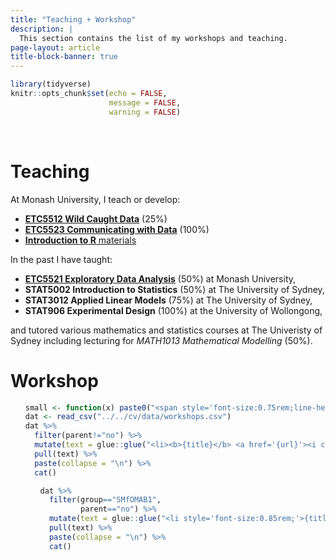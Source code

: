 ```yaml
---
title: "Teaching + Workshop"
description: |
  This section contains the list of my workshops and teaching.
page-layout: article
title-block-banner: true
---
```


```r
library(tidyverse)
knitr::opts_chunk$set(echo = FALSE,
                      message = FALSE,
                      warning = FALSE)
```


<br>

# Teaching

At Monash University, I teach or develop:

  * [**ETC5512 Wild Caught Data**](https://wcd.numbat.space/) (25%)
  * [**ETC5523 Communicating with Data**](https://cwd.numbat.space/) (100%)
  * [**Introduction to R** materials](https://learnr.numbat.space/)

In the past I have taught:

* [**ETC5521 Exploratory Data Analysis**](https://eda.numbat.space/) (50%) at Monash University,
* **STAT5002 Introduction to Statistics** (50%) at The University of Sydney,
* **STAT3012 Applied Linear Models** (75%) at The University of Sydney,
* **STAT906 Experimental Design** (100%) at the University of Wollongong,

and tutored various mathematics and statistics courses at The Univeristy of Sydney including lecturing for *MATH1013 Mathematical Modelling* (50%).


# Workshop

<ul>
```r
small <- function(x) paste0("<span style='font-size:0.75rem;line-height:0.9rem;'>", x, "</span>")
dat <- read_csv("../../cv/data/workshops.csv")
dat %>% 
  filter(parent!="no") %>% 
  mutate(text = glue::glue("<li><b>{title}</b> <a href='{url}'><i class='fas fa-globe'></i></a><br> {small(paste0('Last hosted by the <b>', host, '</b> at ', date_start))}</li>")) %>% 
  pull(text) %>% 
  paste(collapse = "\n") %>% 
  cat()
```
<ul>
```r
dat %>% 
  filter(group=="SMfOMAB1",
         parent=="no") %>% 
  mutate(text = glue::glue("<li style='font-size:0.85rem;'>{title} <a href='{url}'><i class='fas fa-link'></i></a></li>")) %>% 
  pull(text) %>% 
  paste(collapse = "\n") %>% 
  cat()
```
</ul>
</ul>

